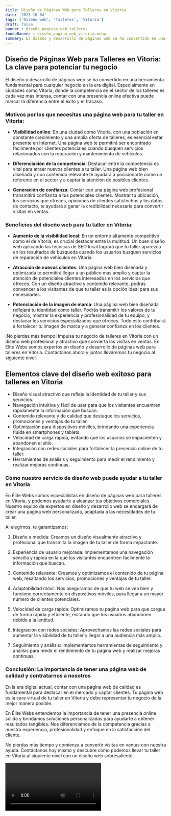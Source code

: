 ```yaml
---
title: Diseño de Páginas Web para Talleres en Vitoria
date: '2023-10-04'
tags: ['Diseño web', 'Talleres', 'Vitoria']
draft: false
banner : diseño_paginas_web_talleres
fondoBanner : diseño_pagina_web_vitoria.webp
summary: El diseño y desarrollo de páginas web se ha convertido en una herramienta fundamental para cualquier negocio en la era digital. Especialmente en ciudades como Vitoria, donde la competencia en el sector de los talleres es cada vez más intensa, contar con una presencia online efectiva puede marcar la diferencia entre el éxito y el fracaso.
---
```


## Diseño de Páginas Web para Talleres en Vitoria: La clave para potenciar tu negocio

El diseño y desarrollo de páginas web se ha convertido en una herramienta fundamental para cualquier negocio en la era digital. Especialmente en ciudades como Vitoria, donde la competencia en el sector de los talleres es cada vez más intensa, contar con una presencia online efectiva puede marcar la diferencia entre el éxito y el fracaso.

### Motivos por los que necesitas una página web para tu taller en Vitoria:

- **Visibilidad online**: En una ciudad como Vitoria, con una población en constante crecimiento y una amplia oferta de talleres, es esencial estar presente en Internet. Una página web te permitirá ser encontrado fácilmente por clientes potenciales cuando busquen servicios relacionados con la reparación y mantenimiento de vehículos.

- **Diferenciación de la competencia**: Destacar entre la competencia es vital para atraer nuevos clientes a tu taller. Una página web bien diseñada y con contenido relevante te ayudará a posicionarte como un referente en el sector y a captar la atención de posibles clientes.

- **Generación de confianza**: Contar con una página web profesional transmitirá confianza a tus potenciales clientes. Mostrar tu ubicación, los servicios que ofreces, opiniones de clientes satisfechos y los datos de contacto, te ayudará a ganar la credibilidad necesaria para convertir visitas en ventas.

### Beneficios del diseño web para tu taller en Vitoria:

- **Aumento de la visibilidad local**: En un entorno altamente competitivo como el de Vitoria, es crucial destacar entre la multitud. Un buen diseño web aplicando las técnicas de SEO local logrará que tu taller aparezca en los resultados de búsqueda cuando los usuarios busquen servicios de reparación de vehículos en Vitoria.

- **Atracción de nuevos clientes**: Una página web bien diseñada y optimizada te permitirá llegar a un público más amplio y captar la atención de potenciales clientes interesados en los servicios que ofreces. Con un diseño atractivo y contenido relevante, podrás convencer a los visitantes de que tu taller es la opción ideal para sus necesidades.

- **Potenciación de la imagen de marca**: Una página web bien diseñada reflejará tu identidad como taller. Podrás transmitir los valores de tu negocio, mostrar la experiencia y profesionalidad de tu equipo, y destacar los servicios especializados que ofreces. Todo esto contribuirá a fortalecer tu imagen de marca y a generar confianza en los clientes.

¡No pierdas más tiempo! Impulsa tu negocio de talleres en Vitoria con un diseño web profesional y atractivo que convierta las visitas en ventas. En Élite Webs somos expertos en diseño y desarrollo de páginas web para talleres en Vitoria. Contáctanos ahora y juntos llevaremos tu negocio al siguiente nivel.

<GifSeo />

<Cta />

## Elementos clave del diseño web exitoso para talleres en Vitoria

- Diseño visual atractivo que refleje la identidad de tu taller y sus servicios.
- Navegación intuitiva y fácil de usar para que los visitantes encuentren rápidamente la información que buscan.
- Contenido relevante y de calidad que destaque los servicios, promociones y ventajas de tu taller.
- Optimización para dispositivos móviles, brindando una experiencia fluida en smartphones y tablets.
- Velocidad de carga rápida, evitando que los usuarios se impacienten y abandonen el sitio.
- Integración con redes sociales para fortalecer la presencia online de tu taller.
- Herramientas de análisis y seguimiento para medir el rendimiento y realizar mejoras continuas.

### Cómo nuestro servicio de diseño web puede ayudar a tu taller en Vitoria

En Élite Webs somos especialistas en diseño de páginas web para talleres en Vitoria, y podemos ayudarte a alcanzar tus objetivos comerciales. Nuestro equipo de expertos en diseño y desarrollo web se encargará de crear una página web personalizada, adaptada a las necesidades de tu taller.

Al elegirnos, te garantizamos:

1. Diseño a medida: Creamos un diseño visualmente atractivo y profesional que transmita la imagen de tu taller de forma impactante.

2. Experiencia de usuario mejorada: Implementamos una navegación sencilla y rápida en la que los visitantes encuentren fácilmente la información que buscan.

3. Contenido relevante: Creamos y optimizamos el contenido de tu página web, resaltando los servicios, promociones y ventajas de tu taller.

4. Adaptabilidad móvil: Nos aseguramos de que tu web se vea bien y funcione correctamente en dispositivos móviles, para llegar a un mayor número de clientes potenciales.

5. Velocidad de carga rápida: Optimizamos tu página web para que cargue de forma rápida y eficiente, evitando que los usuarios abandonen debido a la lentitud.

6. Integración con redes sociales: Aprovechamos las redes sociales para aumentar la visibilidad de tu taller y llegar a una audiencia más amplia.

7. Seguimiento y análisis: Implementamos herramientas de seguimiento y análisis para medir el rendimiento de tu página web y realizar mejoras continuas.

### Conclusión: La importancia de tener una página web de calidad y contratarnos a nosotros

En la era digital actual, contar con una página web de calidad es fundamental para destacar en el mercado y captar clientes. Tu página web es la cara virtual de tu taller en Vitoria y debe representar tu negocio de la mejor manera posible.

En Élite Webs entendemos la importancia de tener una presencia online sólida y brindamos soluciones personalizadas para ayudarte a obtener resultados tangibles. Nos diferenciamos de la competencia gracias a nuestra experiencia, profesionalidad y enfoque en la satisfacción del cliente.

No pierdas más tiempo y comienza a convertir visitas en ventas con nuestra ayuda. Contáctanos hoy mismo y descubre cómo podemos llevar tu taller en Vitoria al siguiente nivel con un diseño web sobresaliente.

<Video />

<CtaBot job='Talleres' city='Vitoria'/>

<Gmaps query='Vitoria+españa+maps' />